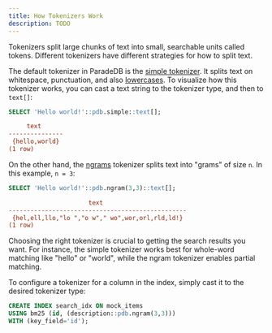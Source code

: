 ```yaml
---
title: How Tokenizers Work
description: TODO
---
```


Tokenizers split large chunks of text into small, searchable units called tokens. Different tokenizers have different strategies for
how to split text.

The default tokenizer in ParadeDB is the [simple tokenizer](/v2/tokenizers/available_tokenizers/simple). It splits
text on whitespace, punctuation, and also [lowercases](/v2/token_filters/lowercase). To visualize how this tokenizer works,
you can cast a text string to the tokenizer type, and then to `text[]`:

```sql
SELECT 'Hello world!'::pdb.simple::text[];
```

```ini Expected Response
     text
---------------
 {hello,world}
(1 row)
```

On the other hand, the [ngrams](/v2/tokenizers/available_tokenizers/ngrams) tokenizer splits text into "grams" of size `n`. In this example, `n = 3`:

```sql
SELECT 'Hello world!'::pdb.ngram(3,3)::text[];
```

```ini Expected Response
                      text
-------------------------------------------------
 {hel,ell,llo,"lo ","o w"," wo",wor,orl,rld,ld!}
(1 row)
```

Choosing the right tokenizer is crucial to getting the search results you want. For instance, the simple tokenizer works best for whole-word matching like "hello" or "world", while the ngram tokenizer enables partial matching.

To configure a tokenizer for a column in the index, simply cast it to the desired tokenizer type:

```sql
CREATE INDEX search_idx ON mock_items
USING bm25 (id, (description::pdb.ngram(3,3)))
WITH (key_field='id');
```
